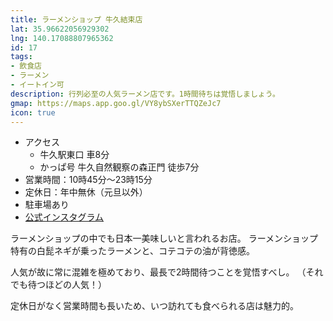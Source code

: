 ```yaml
---
title: ラーメンショップ 牛久結束店
lat: 35.96622056929302
lng: 140.17088807965362
id: 17
tags:
- 飲食店
- ラーメン
- イートイン可
description: 行列必至の人気ラーメン店です。1時間待ちは覚悟しましょう。
gmap: https://maps.app.goo.gl/VY8ybSXerTTQZeJc7
icon: true
---
```


<LinkedImage
  basename="hamyu044/ramen-shop_sign"
/>

- アクセス
  - 牛久駅東口 車8分
  - かっぱ号 牛久自然観察の森正門 徒歩7分
- 営業時間：10時45分～23時15分
- 定休日：年中無休（元旦以外）
- 駐車場あり
- [公式インスタグラム](https://www.instagram.com/ramenshop_ushikukessoku)

ラーメンショップの中でも日本一美味しいと言われるお店。
ラーメンショップ特有の白髭ネギが乗ったラーメンと、コテコテの油が背徳感。

人気が故に常に混雑を極めており、最長で2時間待つことを覚悟すべし。
（それでも待つほどの人気！）

定休日がなく営業時間も長いため、いつ訪れても食べられる店は魅力的。

<LinkedImage
  basename="hamyu044/ramen-shop_menu"
/>
